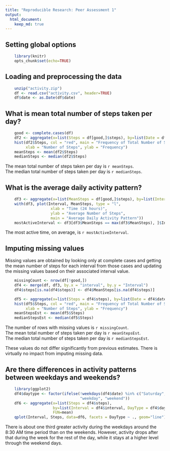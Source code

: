 ```yaml
---
title: "Reproducible Research: Peer Assessment 1"
output: 
  html_document:
    keep_md: true
---
```


## Setting global options
```r
    library(knitr)
    opts_chunk$set(echo=TRUE)
```

## Loading and preprocessing the data
```r
    unzip("activity.zip")
    df <- read.csv("activity.csv", header=TRUE)
    df$date <- as.Date(df$date)
```

## What is mean total number of steps taken per day?
```r
    good <- complete.cases(df)    
    df2 <- aggregate(x=list(Steps = df[good,]$steps), by=list(Date = df[good,]$date), FUN=sum)
    hist(df2$Steps, col = "red", main = "Frequency of Total Number of Steps Each Day", 
         xlab = "Number of Steps", ylab = "Frequency")
    meanSteps <- mean(df2$Steps)
    medianSteps <- median(df2$Steps)
```

The mean total number of steps taken per day is `r meanSteps`.  
The median total number of steps taken per day is `r medianSteps`.

## What is the average daily activity pattern?
```r
    df3 <- aggregate(x=list(MeanSteps = df[good,]$steps), by=list(Interval = df[good,]$interval), FUN=mean)
    with(df3, plot(Interval, MeanSteps, type = "l", 
                    xlab = "Time (24 hours)",
                    ylab = "Average Number of Steps", 
                    main = "Average Daily Activity Pattern"))
    mostActiveInterval <- df3[df3$MeanSteps == max(df3$MeanSteps), ]$Interval
```

The most active time, on average, is `r mostActiveInterval`.

## Imputing missing values
Missing values are obtained by looking only at complete cases and getting the mean number of steps for each interval from those cases and updating the missing values based on their associated interval value.
```r
    missingCount <- nrow(df[!good,])
    df4 <- merge(df, df3, by.x = "interval", by.y = "Interval")
    df4$steps[is.na(df4$steps)] <- df4$MeanSteps[is.na(df4$steps)]

    df5 <- aggregate(x=list(Steps = df4$steps), by=list(Date = df4$date), FUN=sum)
    hist(df5$Steps, col = "red", main = "Frequency of Total Number of Steps Each Day", 
         xlab = "Number of Steps", ylab = "Frequency")
    meanStepsEst <- mean(df5$Steps)
    medianStepsEst <- median(df5$Steps)
```

The number of rows with missing values is `r missingCount`.  
The mean total number of steps taken per day is `r meanStepsEst`.  
The median total number of steps taken per day is `r medianStepsEst`.

These values do not differ significantly from previous estimates.  There is virtually no
impact from imputing missing data.  

## Are there differences in activity patterns between weekdays and weekends?
```r
    library(ggplot2)
    df4$daytype <- factor(ifelse(!weekdays(df4$date) %in% c("Saturday", "Sunday"), 
                                 "weekday", "weekend"))
    df6 <- aggregate(x=list(Steps = df4$steps), 
                     by=list(Interval = df4$interval, DayType = df4$daytype ), 
                     FUN=mean)
    qplot(Interval, Steps, data=df6, facets = DayType ~ ., geom="line")    
```

There is about one third greater activity during the weekdays around the 8:30 AM time period than on the weekends.  However, activity drops after that during the week for the rest of the day, while it stays at a higher level through the weekend days.
